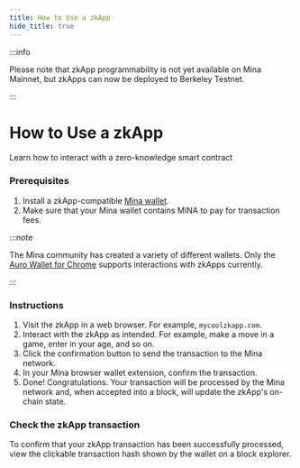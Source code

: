 ```yaml
---
title: How to Use a zkApp
hide_title: true
---
```


:::info

Please note that zkApp programmability is not yet available on Mina Mainnet, but zkApps can now be deployed to Berkeley Testnet.

:::


# How to Use a zkApp

<Subhead>Learn how to interact with a zero-knowledge smart contract</Subhead>


### Prerequisites

1. Install a zkApp-compatible [Mina wallet](../using-mina/install-a-wallet).
2. Make sure that your Mina wallet contains MINA to pay for transaction fees. 

:::note

The Mina community has created a variety of different wallets. Only the [Auro Wallet for Chrome](https://www.aurowallet.com) supports interactions with zkApps currently.

:::

### Instructions

1. Visit the zkApp in a web browser. For example, `mycoolzkapp.com`.
2. Interact with the zkApp as intended. For example, make a move in a game, enter in your age, and so on.
3. Click the confirmation button to send the transaction to the Mina network.
4. In your Mina browser wallet extension, confirm the transaction.
5. Done! Congratulations. Your transaction will be processed by the Mina network and, when accepted into a block, will update the zkApp's on-chain state.


### Check the zkApp transaction

To confirm that your zkApp transaction has been successfully processed, view the clickable transaction hash shown by the wallet on a block explorer.